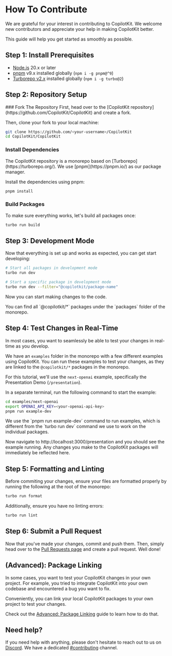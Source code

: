 
# How To Contribute

We are grateful for your interest in contributing to CopilotKit. We welcome new contributors and appreciate your help in making CopilotKit better.

This guide will help you get started as smoothly as possible.

## Step 1: Install Prerequisites

- [Node.js](https://nodejs.org/en/) 20.x or later
- [pnpm](https://pnpm.io/) v9.x installed globally (`npm i -g pnpm@^9`)
- [Turborepo v2.x](https://turborepo.org/) installed globally (`npm i -g turbo@2`)

## Step 2: Repository Setup

<Steps>
  ### Fork The Repository
  First, head over to the [CopilotKit repository](https://github.com/CopilotKit/CopilotKit) and create a fork.

  Then, clone your fork to your local machine:
  ```bash
  git clone https://github.com/<your-username>/CopilotKit
  cd CopilotKit/CopilotKit
  ```

  ### Install Dependencies
  <Callout type="info">
    The CopilotKit repository is a monorepo based on [Turborepo](https://turborepo.org/).
    We use [pnpm](https://pnpm.io/) as our package manager.
  </Callout>

  Install the dependencies using pnpm:
  ```bash
  pnpm install
  ```

  ### Build Packages
  To make sure everything works, let's build all packages once:
  ```bash
  turbo run build
  ```
</Steps>

## Step 3: Development Mode
Now that everything is set up and works as expected, you can get start developing:

```bash
# Start all packages in development mode
turbo run dev

# Start a specific package in development mode
turbo run dev --filter="@copilotkit/package-name"
```

Now you can start making changes to the code.

<Callout type="info">
You can find all `@copilotkit/*` packages under the `packages` folder of the monorepo.
</Callout>

## Step 4: Test Changes in Real-Time

In most cases, you want to seamlessly be able to test your changes in real-time as you develop.

We have an `examples` folder in the monorepo with a few different examples using CopilotKit. You can run these examples to test your changes, as they are linked to the `@copilotkit/*` packages in the monorepo.

For this tutorial, we'll use the `next-openai` example, specifically the Presentation Demo (`/presentation`).

In a separate terminal, run the following command to start the example:

```bash
cd examples/next-openai
export OPENAI_API_KEY=<your-openai-api-key>
pnpm run example-dev
```

<Callout type="info">
We use the `pnpm run example-dev` command to run examples, which is different from the `turbo run dev` command we use to work on the individual packages.
</Callout>

Now navigate to http://localhost:3000/presentation and you should see the example running. Any changes you make to the CopilotKit packages will immediately be reflected here.

## Step 5: Formatting and Linting

Before commiting your changes, ensure your files are formatted properly by running the following at the root of the monorepo:
```bash
turbo run format
```

Additionally, ensure you have no linting errors:
```bash
turbo run lint
```

## Step 6: Submit a Pull Request

Now that you've made your changes, commit and push them. Then, simply head over to the [Pull Requests page](https://github.com/CopilotKit/CopilotKit/pulls) and create a pull request. Well done!

## (Advanced): Package Linking

 In some cases, you want to test your CopilotKit changes in your own project. For example, you tried to integrate CopilotKit into your own codebase and encountered a bug you want to fix.

 Conveniently, you can link your local CopilotKit packages to your own project to test your changes.

 Check out the [Advanced: Package Linking](/contributing/advanced-package-linking) guide to learn how to do that.

## Need help?

If you need help with anything, please don't hesitate to reach out to us on [Discord](https://discord.gg/6dffbvGU3D). We have a dedicated [#contributing](https://discord.com/channels/1122926057641742418/1183863183149117561) channel.
